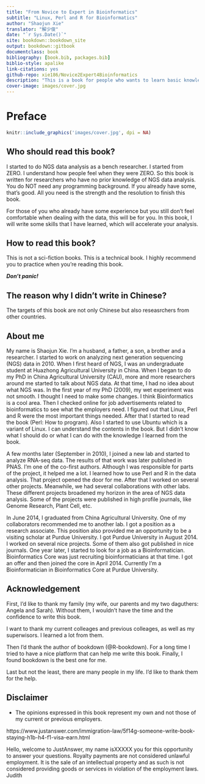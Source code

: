 ```yaml
--- 
title: "From Novice to Expert in Bioinformatics"
subtitle: "Linux, Perl and R for Bioinformatics"
author: "Shaojun Xie"
translator: "解少俊"
date: "`r Sys.Date()`"
site: bookdown::bookdown_site
output: bookdown::gitbook
documentclass: book
bibliography: [book.bib, packages.bib]
biblio-style: apalike
link-citations: yes
github-repo: xie186/Novice2Expert4Bioinformatics
description: "This is a book for people who wants to learn basic knowledges about Bioinformatics"
cover-image: images/cover.jpg
---
```


# Preface {-}

```r
knitr::include_graphics('images/cover.jpg', dpi = NA)
```

## Who should read this book? {-}

I started to do NGS data analysis as a bench researcher. I started from ZERO. I understand how people feel when they were ZERO. So this book is written for researchers who have no prior knowledge of NGS data analysis. You do NOT need any programming background. If you already have some, that’s good. All you need is the strength and the resolution to finish this book. 

For those of you who already have some experience but you still don’t feel comfortable when dealing with the data, this will be for you. In this book, I will write some skills that I have learned, which will accelerate your analysis. 

## How to read this book? {-}

This is not a sci-fiction books. This is a technical book. I highly recommend you to practice when you're reading this book. 

*__Don’t panic!__*

## The reason why I didn’t write in Chinese? {-}

The targets of this book are not only Chinese but also reseasrchers from other countries. 

## About me {-}

My name is Shaojun Xie. I’m a husband, a father, a son, a brother and a researcher. I started to work on analyzing next generation sequencing (NGS) data in 2010. When I first heard of NGS, I was an undergraduate student at Huazhong Agricultural University in China.  When I began to do my PhD in China Agricultural University (CAU), more and more researchers around me started to talk about NGS data. At that time, I had no idea about what NGS was. In the first year of my PhD (2009), my wet experiment was not smooth. I thought I need to make some changes. I think Bioinformatics is a cool area. Then I checked online for job advertisements related to bioinformatics to see what the employers need. I figured out that Linux, Perl and R were the most important things needed. After that I started to read the book (Perl: How to program). Also I started to use Ubuntu which is a variant of Linux. I can understand the contents in the book. But I didn’t know what I should do or what I can do with the knowledge I learned from the book. 

A few months later (September in 2010), I joined a new lab and started to analyze RNA-seq data. The results of that work was later published in PNAS. I’m one of the co-first authors. Although I was responsible for parts of the project, it helped me a lot. I learned how to use Perl and R in the data analysis. That project opened the door for me. After that I worked on several other projects. Meanwhile, we had several collaborations with other labs. These different projects broadened my horizon in the area of NGS data analysis. Some of the projects were published in high profile journals, like Genome Research, Plant Cell, etc. 

In June 2014, I graduated from China Agricultural University. One of my collaborators recommended me to another lab. I got a position as a research associate. This position also provided me an opportunity to be a visiting scholar at Purdue University. I got Purdue University in August 2014. I worked on several nice projects. Some of them also got published in nice journals. One year later, I started to look for a job as a Bioinformatician. Bioinformatics Core was just recruiting bioinformaticians at that time. I got an offer and then joined the core in April 2014. Currently I’m a Bioinformatician in Bioinformatics Core at Purdue University. 

## Acknowledgement {-}

First, I'd like to thank my family (my wife, our parents and my two daguthers: Angela and Sarah). Without them, I wouldn't have the time and the confidence to write this book.

I want to thank my current colleages and previous colleages, as well as my superwisors. I learned a lot from them. 

Then I'd thank the author of bookdown (@R-bookdown). For a long time I tried to have a nice platform that can help me write this book. Finally, I found bookdown is the best one for me. 

Last but not the least, there are many people in my life. I'd like to thank them for the help.

## Disclaimer {-}

* The opinions expressed in this book represent my own and not those of my current or previous employers.



https://www.justanswer.com/immigration-law/5f14g-someone-write-book-staying-h1b-h4-f1-visa-earn.html

Hello, welcome to JustAnswer, my name isXXXXX you for this opportunity to answer your questions.
Royalty payments are not considered unlawful employment. It is the sale of an intellectual property and as such is not considered providing goods or services in violation of the employment laws.
Judith
